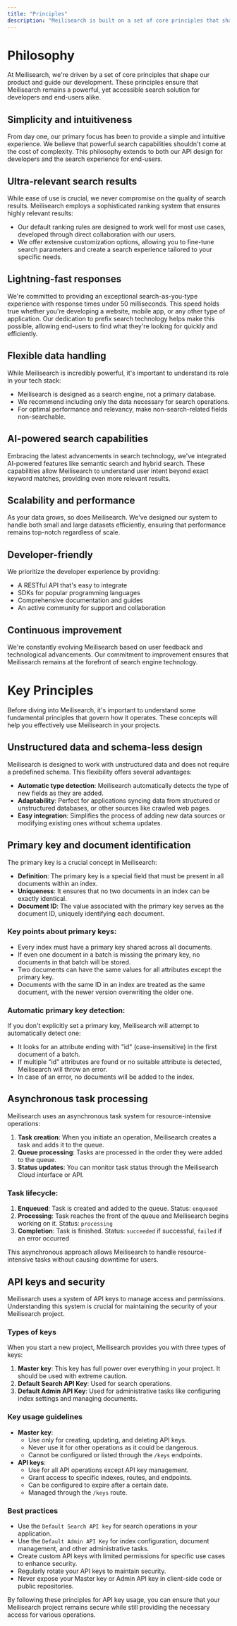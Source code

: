```yaml
---
title: "Principles"
description: "Meilisearch is built on a set of core principles that shape our product and guide our development."
---
```


# **Philosophy**

At Meilisearch, we're driven by a set of core principles that shape our product and guide our development. These principles ensure that Meilisearch remains a powerful, yet accessible search solution for developers and end-users alike.

## Simplicity and intuitiveness

From day one, our primary focus has been to provide a simple and intuitive experience. We believe that powerful search capabilities shouldn't come at the cost of complexity. This philosophy extends to both our API design for developers and the search experience for end-users.

## Ultra-relevant search results

While ease of use is crucial, we never compromise on the quality of search results. Meilisearch employs a sophisticated ranking system that ensures highly relevant results:

- Our default ranking rules are designed to work well for most use cases, developed through direct collaboration with our users.
- We offer extensive customization options, allowing you to fine-tune search parameters and create a search experience tailored to your specific needs.

## Lightning-fast responses

We're committed to providing an exceptional search-as-you-type experience with response times under 50 milliseconds. This speed holds true whether you're developing a website, mobile app, or any other type of application. Our dedication to prefix search technology helps make this possible, allowing end-users to find what they're looking for quickly and efficiently.

## Flexible data handling

While Meilisearch is incredibly powerful, it's important to understand its role in your tech stack:

- Meilisearch is designed as a search engine, not a primary database.
- We recommend including only the data necessary for search operations.
- For optimal performance and relevancy, make non-search-related fields non-searchable.

## AI-powered search capabilities

Embracing the latest advancements in search technology, we've integrated AI-powered features like semantic search and hybrid search. These capabilities allow Meilisearch to understand user intent beyond exact keyword matches, providing even more relevant results.

## Scalability and performance

As your data grows, so does Meilisearch. We've designed our system to handle both small and large datasets efficiently, ensuring that performance remains top-notch regardless of scale.

## Developer-friendly

We prioritize the developer experience by providing:

- A RESTful API that's easy to integrate
- SDKs for popular programming languages
- Comprehensive documentation and guides
- An active community for support and collaboration

## Continuous improvement

We're constantly evolving Meilisearch based on user feedback and technological advancements. Our commitment to improvement ensures that Meilisearch remains at the forefront of search engine technology.

# Key Principles

Before diving into Meilisearch, it's important to understand some fundamental principles that govern how it operates. These concepts will help you effectively use Meilisearch in your projects.

## Unstructured data and schema-less design

Meilisearch is designed to work with unstructured data and does not require a predefined schema. This flexibility offers several advantages:

- **Automatic type detection**: Meilisearch automatically detects the type of new fields as they are added.
- **Adaptability**: Perfect for applications syncing data from structured or unstructured databases, or other sources like crawled web pages.
- **Easy integration**: Simplifies the process of adding new data sources or modifying existing ones without schema updates.

## Primary key and document identification

The primary key is a crucial concept in Meilisearch:

- **Definition**: The primary key is a special field that must be present in all documents within an index.
- **Uniqueness**: It ensures that no two documents in an index can be exactly identical.
- **Document ID**: The value associated with the primary key serves as the document ID, uniquely identifying each document.

### Key points about primary keys:

- Every index must have a primary key shared across all documents.
- If even one document in a batch is missing the primary key, no documents in that batch will be stored.
- Two documents can have the same values for all attributes except the primary key.
- Documents with the same ID in an index are treated as the same document, with the newer version overwriting the older one.

### Automatic primary key detection:

If you don't explicitly set a primary key, Meilisearch will attempt to automatically detect one:

- It looks for an attribute ending with "id" (case-insensitive) in the first document of a batch.
- If multiple "id" attributes are found or no suitable attribute is detected, Meilisearch will throw an error.
- In case of an error, no documents will be added to the index.

## Asynchronous task processing

Meilisearch uses an asynchronous task system for resource-intensive operations:

1. **Task creation**: When you initiate an operation, Meilisearch creates a task and adds it to the queue.
2. **Queue processing**: Tasks are processed in the order they were added to the queue.
3. **Status updates**: You can monitor task status through the Meilisearch Cloud interface or API.

### Task lifecycle:

1. **Enqueued**: Task is created and added to the queue. Status: `enqueued`
2. **Processing**: Task reaches the front of the queue and Meilisearch begins working on it. Status: `processing`
3. **Completion**: Task is finished. Status: `succeeded` if successful, `failed` if an error occurred

This asynchronous approach allows Meilisearch to handle resource-intensive tasks without causing downtime for users.

## API keys and security

Meilisearch uses a system of API keys to manage access and permissions. Understanding this system is crucial for maintaining the security of your Meilisearch project.

### Types of keys

When you start a new project, Meilisearch provides you with three types of keys:

1. **Master key**: This key has full power over everything in your project. It should be used with extreme caution.
2. **Default Search API Key**: Used for search operations.
3. **Default Admin API Key**: Used for administrative tasks like configuring index settings and managing documents.

### Key usage guidelines

- **Master key**:
  - Use only for creating, updating, and deleting API keys.
  - Never use it for other operations as it could be dangerous.
  - Cannot be configured or listed through the `/keys` endpoints.
- **API keys**:
  - Use for all API operations except API key management.
  - Grant access to specific indexes, routes, and endpoints.
  - Can be configured to expire after a certain date.
  - Managed through the `/keys` route.

### Best practices

- Use the `Default Search API key` for search operations in your application.
- Use the `Default Admin API Key` for index configuration, document management, and other administrative tasks.
- Create custom API keys with limited permissions for specific use cases to enhance security.
- Regularly rotate your API keys to maintain security.
- Never expose your Master key or Admin API key in client-side code or public repositories.

By following these principles for API key usage, you can ensure that your Meilisearch project remains secure while still providing the necessary access for various operations.
